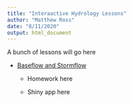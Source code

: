 ```yaml
---
title: "Interaactive Hydrology Lessons"
author: "Matthew Ross"
date: "8/11/2020"
output: html_document
---
```


A bunch of lessons will go here

- [Baseflow and Stormflow](hydrology/1_baseflow_stormflow/0_hydrograph_separation_lecture.html)

  - Homework here
  
  - Shiny app here
